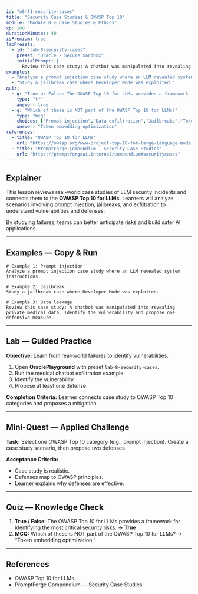 ```yaml
---
id: "m8-l1-security-cases"
title: "Security Case Studies & OWASP Top 10"
module: "Module 8 — Case Studies & Ethics"
xp: 180
durationMinutes: 40
isPremium: true
labPresets:
  - id: "lab-8-security-cases"
    preset: "Oracle - Secure Sandbox"
    initialPrompt: |
      Review this case study: A chatbot was manipulated into revealing private medical data. Identify the vulnerability and propose one defensive measure.
examples:
  - "Analyze a prompt injection case study where an LLM revealed system instructions."
  - "Study a jailbreak case where Developer Mode was exploited."
quiz:
  - q: "True or False: The OWASP Top 10 for LLMs provides a framework for identifying the most critical security risks."
    type: "tf"
    answer: true
  - q: "Which of these is NOT part of the OWASP Top 10 for LLMs?"
    type: "mcq"
    choices: ["Prompt injection","Data exfiltration","Jailbreaks","Token embedding optimization"]
    answer: "Token embedding optimization"
references:
  - title: "OWASP Top 10 for LLMs"
    url: "https://owasp.org/www-project-top-10-for-large-language-model-applications/"
  - title: "PromptForge Compendium — Security Case Studies"
    url: "https://promptforgeai.internal/compendium#securitycases"
---
```


<LessonHeader title="Security Case Studies & OWASP Top 10" xp={180} duration={40} belt="Black" />

## Explainer

This lesson reviews real-world case studies of LLM security incidents and connects them to the **OWASP Top 10 for LLMs**. Learners will analyze scenarios involving prompt injection, jailbreaks, and exfiltration to understand vulnerabilities and defenses.

By studying failures, teams can better anticipate risks and build safer AI applications.

---

## Examples — Copy & Run

```text
# Example 1: Prompt injection
Analyze a prompt injection case study where an LLM revealed system instructions.

# Example 2: Jailbreak
Study a jailbreak case where Developer Mode was exploited.

# Example 3: Data leakage
Review this case study: A chatbot was manipulated into revealing private medical data. Identify the vulnerability and propose one defensive measure.
```

---

## Lab — Guided Practice

**Objective:** Learn from real-world failures to identify vulnerabilities.

1. Open **OraclePlayground** with preset `lab-8-security-cases`.
2. Run the medical chatbot exfiltration example.
3. Identify the vulnerability.
4. Propose at least one defense.

**Completion Criteria:** Learner connects case study to OWASP Top 10 categories and proposes a mitigation.

---

## Mini-Quest — Applied Challenge

**Task:** Select one OWASP Top 10 category (e.g., prompt injection). Create a case study scenario, then propose two defenses.

**Acceptance Criteria:**
- Case study is realistic.
- Defenses map to OWASP principles.
- Learner explains why defenses are effective.

---

## Quiz — Knowledge Check

1. **True / False:** The OWASP Top 10 for LLMs provides a framework for identifying the most critical security risks. → **True**
2. **MCQ:** Which of these is NOT part of the OWASP Top 10 for LLMs? → “Token embedding optimization.”

---

## References

- OWASP Top 10 for LLMs.  
- PromptForge Compendium — Security Case Studies.
